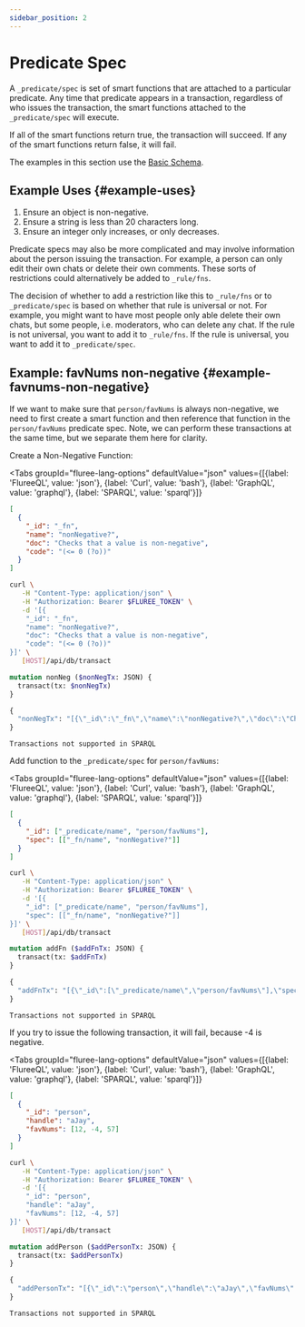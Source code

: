 ```yaml
---
sidebar_position: 2
---
```



# Predicate Spec

A `_predicate/spec` is set of smart functions that are attached to a particular predicate. Any time that predicate appears in a transaction, regardless of who issues the transaction, the smart functions attached to the `_predicate/spec` will execute.

If all of the smart functions return true, the transaction will succeed. If any of the smart functions return false, it will fail.

The examples in this section use the [Basic Schema](/guides/schema/1.md).

## Example Uses {#example-uses}

1. Ensure an object is non-negative.
2. Ensure a string is less than 20 characters long.
3. Ensure an integer only increases, or only decreases.

Predicate specs may also be more complicated and may involve information about the person issuing the transaction. For example, a person can only edit their own chats or delete their own comments. These sorts of restrictions could alternatively be added to `_rule/fns`.

The decision of whether to add a restriction like this to `_rule/fns` or to `_predicate/spec` is based on whether that rule is universal or not. For example, you might want to have most people only able delete their own chats, but some people, i.e. moderators, who can delete any chat. If the rule is not universal, you want to add it to `_rule/fns`. If the rule is universal, you want to add it to `_predicate/spec`.

## Example: favNums non-negative {#example-favnums-non-negative}

If we want to make sure that `person/favNums` is always non-negative, we need to first create a smart function and then reference that function in the `person/favNums` predicate spec. Note, we can perform these transactions at the same time, but we separate them here for clarity.

Create a Non-Negative Function:

<Tabs
  groupId="fluree-lang-options"
  defaultValue="json"
  values={[{label: 'FlureeQL', value: 'json'},
  {label: 'Curl', value: 'bash'},
  {label: 'GraphQL', value: 'graphql'},
  {label: 'SPARQL', value: 'sparql'}]}
>
<TabItem value="json">

```json
[
  {
    "_id": "_fn",
    "name": "nonNegative?",
    "doc": "Checks that a value is non-negative",
    "code": "(<= 0 (?o))"
  }
]
```

</TabItem>
<TabItem value="bash">

```bash
curl \
   -H "Content-Type: application/json" \
   -H "Authorization: Bearer $FLUREE_TOKEN" \
   -d '[{
    "_id": "_fn",
    "name": "nonNegative?",
    "doc": "Checks that a value is non-negative",
    "code": "(<= 0 (?o))"
}]' \
   [HOST]/api/db/transact
```

</TabItem>
<TabItem value="graphql">

```graphql
mutation nonNeg ($nonNegTx: JSON) {
  transact(tx: $nonNegTx)
}

{
  "nonNegTx": "[{\"_id\":\"_fn\",\"name\":\"nonNegative?\",\"doc\":\"Checks that a value is non-negative\",\"code\":\"(<= 0 (?o))\"}]"
}
```

</TabItem>
<TabItem value="sparql">

```sparql
Transactions not supported in SPARQL
```

</TabItem>
</Tabs>

Add function to the `_predicate/spec` for `person/favNums`:

<Tabs
  groupId="fluree-lang-options"
  defaultValue="json"
  values={[{label: 'FlureeQL', value: 'json'},
  {label: 'Curl', value: 'bash'},
  {label: 'GraphQL', value: 'graphql'},
  {label: 'SPARQL', value: 'sparql'}]}
>
<TabItem value="json">

```json
[
  {
    "_id": ["_predicate/name", "person/favNums"],
    "spec": [["_fn/name", "nonNegative?"]]
  }
]
```

</TabItem>
<TabItem value="bash">

```bash
curl \
   -H "Content-Type: application/json" \
   -H "Authorization: Bearer $FLUREE_TOKEN" \
   -d '[{
    "_id": ["_predicate/name", "person/favNums"],
    "spec": [["_fn/name", "nonNegative?"]]
}]' \
   [HOST]/api/db/transact
```

</TabItem>
<TabItem value="graphql">

```graphql
mutation addFn ($addFnTx: JSON) {
  transact(tx: $addFnTx)
}

{
  "addFnTx": "[{\"_id\":[\"_predicate/name\",\"person/favNums\"],\"spec\":[[\"_fn/name\",\"nonNegative?\"]]}]"
}
```

</TabItem>
<TabItem value="sparql">

```sparql
Transactions not supported in SPARQL
```

</TabItem>
</Tabs>

If you try to issue the following transaction, it will fail, because -4 is negative.

<Tabs
  groupId="fluree-lang-options"
  defaultValue="json"
  values={[{label: 'FlureeQL', value: 'json'},
  {label: 'Curl', value: 'bash'},
  {label: 'GraphQL', value: 'graphql'},
  {label: 'SPARQL', value: 'sparql'}]}
>
<TabItem value="json">

```json
[
  {
    "_id": "person",
    "handle": "aJay",
    "favNums": [12, -4, 57]
  }
]
```

</TabItem>
<TabItem value="bash">

```bash
curl \
   -H "Content-Type: application/json" \
   -H "Authorization: Bearer $FLUREE_TOKEN" \
   -d '[{
    "_id": "person",
    "handle": "aJay",
    "favNums": [12, -4, 57]
}]' \
   [HOST]/api/db/transact
```

</TabItem>
<TabItem value="graphql">

```graphql
mutation addPerson ($addPersonTx: JSON) {
  transact(tx: $addPersonTx)
}

{
  "addPersonTx": "[{\"_id\":\"person\",\"handle\":\"aJay\",\"favNums\":[12,-4,57]}]"
}
```

</TabItem>
<TabItem value="sparql">

```sparql
Transactions not supported in SPARQL
```

</TabItem>
</Tabs>
